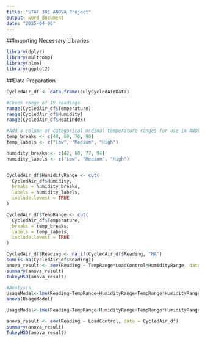 ---
title: "STAT 301 ANOVA Project"
output: word_document
date: "2025-04-06"
---

##Importing Necessary Libraries
```{r}
library(dplyr)
library(multcomp)
library(nlme)
library(ggplot2)
```

##Data Preparation
```{r}

CycledAir_df <- data.frame(JulyCycledAirData)

#Check range of IV readings
range(CycledAir_df$Temperature)
range(CycledAir_df$Humidity)
range(CycledAir_df$HeatIndex)

#Add a column of categorical ordinal temperature ranges for use in ANOVA
temp_breaks <- c(48, 60, 70, 90)
temp_labels <- c("Low", "Medium", "High")

humidity_breaks <- c(42, 60, 77, 94)
humidity_labels <- c("Low", "Medium", "High")


CycledAir_df$HumidityRange <- cut(
  CycledAir_df$Humidity,
  breaks = humidity_breaks,
  labels = humidity_labels,
  include.lowest = TRUE
)

CycledAir_df$TempRange <- cut(
  CycledAir_df$Temperature,
  breaks = temp_breaks,
  labels = temp_labels,
  include.lowest = TRUE
)
```

```{r}
CycledAir_df$Reading <- na_if(CycledAir_df$Reading, "NA")
sum(is.na(CycledAir_df$Reading))
anova_result <- aov(Reading ~ TempRange*LoadControl*HumidityRange, data = CycledAir_df)
summary(anova_result)
TukeyHSD(anova_result)
```




```{r}
#Analysis
UsageModel<-lme(Reading~TempRange+HumidityRange+TempRange*HumidityRange+LoadControl+TempRange*LoadControl+HumidityRange*LoadControl,random = ~ 1| MeterID, data= CycledAir_df)
anova(UsageModel)

UsageModel<-lme(Reading~TempRange+HumidityRange+TempRange*HumidityRange,random = ~ 1| MeterID, data= CycledAir_df)

anova_result <- aov(Reading ~ LoadControl, data = CycledAir_df)
summary(anova_result)
TukeyHSD(anova_result)
```

